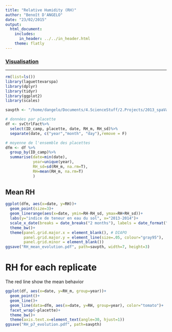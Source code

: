 ```yaml
---
title: "Relative Humidity (RH)"
author: "Benoît D'ANGELO"
date: "23/02/2015"
output:
  html_document:
    includes:
      in_header: ../../in_header.html
    theme: flatly
---
```

### <a href="../vis_toc.html"> Visualisation </a>

***
```r
rm(list=ls())
library(laguettevarspa)
library(dplyr)
library(tidyr)
library(ggplot2)
library(scales)

savpth <- "/home/dangelo/Documents/4.ScienceStuff/2.Projects/2013_spaVar_LG/graphs/visualisation"

```


```r
# données par placette
df <- svCtrlFact%>%
  select(ID_camp, placette, date, RH_m, RH_sd)%>%
  separate(date, c("year","month", "day"),remove = F)

# moyenne de l'ensemble des placettes
dfm <- df %>%
  group_by(ID_camp)%>%
  summarise(date=min(date),
            year=unique(year),
            RH_sd=sd(RH_m, na.rm=T),
            RH=mean(RH_m, na.rm=T)
            )

```

## Mean RH

```r
ggplot(dfm, aes(x=date, y=RH))+
  geom_point(size=3)+
  geom_linerange(aes(x=date, ymin=RH-RH_sd, ymax=RH+RH_sd))+
  labs(y="indice de teneur en eau du sol", x="2013-2014")+
  scale_x_date(breaks = date_breaks("2 months"), labels = date_format("%b"))+
  theme_bw()+
  theme(panel.grid.major.x = element_blank(), # DIAPO
        panel.grid.major.y = element_line(size=.05, colour="gray95"),
        panel.grid.minor = element_blank())
ggsave("RH_mean_evolution.pdf", path=savpth, width=7, height=3)
```

# RH for each replicate

The red line show the mean behavior

```r
ggplot(df, aes(x=date, y=RH_m, group=year))+
  geom_point()+
  geom_line()+
  geom_line(data=dfm, aes(x=date, y=RH, group=year), color="tomato")+
  facet_wrap(~placette)+
  theme_bw()+
  theme(axis.text.x=element_text(angle=30, hjust=1))
ggsave("RH_p7_evolution.pdf", path=savpth)
```
